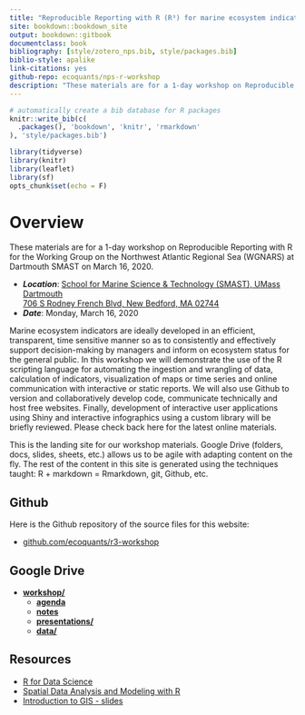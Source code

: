 ```yaml
--- 
title: "Reproducible Reporting with R (R³) for marine ecosystem indicators"
site: bookdown::bookdown_site
output: bookdown::gitbook
documentclass: book
bibliography: [style/zotero_nps.bib, style/packages.bib]
biblio-style: apalike
link-citations: yes
github-repo: ecoquants/nps-r-workshop
description: "These materials are for a 1-day workshop on Reproducible Reporting with R for the Working Group on the Northwest Atlantic Regional Sea (WGNARS) at Dartmouth SMAST on March 16, 2020. The output format is using `bookdown::gitbook()`."
---
```


```r
# automatically create a bib database for R packages
knitr::write_bib(c(
  .packages(), 'bookdown', 'knitr', 'rmarkdown'
), 'style/packages.bib')
```

```r
library(tidyverse)
library(knitr)
library(leaflet)
library(sf)
opts_chunk$set(echo = F)
```

# Overview {-}

These materials are for a 1-day workshop on Reproducible Reporting with R for the Working Group on the Northwest Atlantic Regional Sea (WGNARS) at Dartmouth SMAST on March 16, 2020.

- _**Location**_: [School for Marine Science & Technology (SMAST), UMass Dartmouth](https://www.umassd.edu/smast/)<br>
[706 S Rodney French Blvd, New Bedford, MA 02744](https://goo.gl/maps/LWMUfGmGsYdcAVo58)<br>
- _**Date**_: Monday, March 16, 2020

Marine ecosystem indicators are ideally developed in an efficient, transparent, time sensitive manner so as to consistently and effectively support decision-making by managers and inform on ecosystem status for the general public. In this workshop we will demonstrate the use of the R scripting language for automating the ingestion and wrangling of data, calculation of indicators, visualization of maps or time series and online communication with interactive or static reports. We will also use Github to version and collaboratively develop code, communicate technically and host free websites. Finally, development of interactive user applications using Shiny and interactive infographics using a custom library will be briefly reviewed. Please check back here for the latest online materials.

This is the landing site for our workshop materials. Google Drive (folders, docs, slides, sheets, etc.) allows us to be agile with adapting content on the fly. The rest of the content in this site is generated using the techniques taught: R + markdown = Rmarkdown, git, Github, etc.

## Github {-}

Here is the Github repository of the source files for this website:

- [github.com/ecoquants/r3-workshop](https://github.com/ecoquants/r3-workshop)

## Google Drive {-}

- [**workshop/**](https://drive.google.com/drive/u/1/folders/19mPz-w4AHHn0X3Jje5XvC3n5c1SnMlJC)
    - [**agenda**](https://docs.google.com/document/d/1mS_DcEoCZDN8-O4h7DeBdHzsk-5FkailM58Hm56jp6c/edit#)
    - [**notes**](https://docs.google.com/document/d/1bVvVOZISIT9ZyEsOGmqr0LccQaHl9gcl-EoraJBg7Gw/edit#)
    - [**presentations/**](https://drive.google.com/drive/u/1/folders/1MNolN6cPbbf1k33Qg1L4YLAvVdv7cBuR)
    - [**data/**](https://drive.google.com/drive/u/1/folders/1ge660eD5b7OinQSKSLjrCSKyFk3bJE2L)

## Resources {-}

- [R for Data Science](http://r4ds.had.co.nz/)
- [Spatial Data Analysis and Modeling with R](http://rspatial.org)
- [Introduction to GIS - slides](https://docs.google.com/presentation/d/1P3ITbMxVsYcxbzUXLbDo8DLBs7d4nC_20eilIuaB0X0/present)

